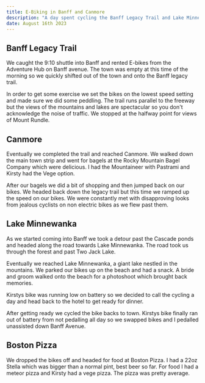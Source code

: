 ```yaml
---
title: E-Biking in Banff and Canmore
description: "A day spent cycling the Banff Legacy Trail and Lake Minnewanka"
date: August 16th 2023
---
```


## Banff Legacy Trail

We caught the 9:10 shuttle into Banff and rented E-bikes from the Adventure Hub on Banff avenue. The town was empty at this time of the morning so we quickly shifted out of the town and onto the Banff legacy trail.

In order to get some exercise we set the bikes on the lowest speed setting and made sure we did some peddling. The trail runs parallel to the freeway but the views of the mountains and lakes are spectacular so you don't acknowledge the noise of traffic. We stopped at the halfway point for views of Mount Rundle.

## Canmore

Eventually we completed the trail and reached Canmore. We walked down the main town strip and went for bagels at the Rocky Mountain Bagel Company which were delicious. I had the Mountaineer with Pastrami and Kirsty had the Vege option.

After our bagels we did a bit of shopping and then jumped back on our bikes. We headed back down the legacy trail but this time we ramped up the speed on our bikes. We were constantly met with disapproving looks from jealous cyclists on non electric bikes as we flew past them.

## Lake Minnewanka 

As we started coming into Banff we took a detour past the Cascade ponds and headed along the road towards Lake Minnewanka. The road took us through the forest and past Two Jack Lake. 

Eventually we reached Lake Minnewanka, a giant lake nestled in the mountains. We parked our bikes up on the beach and had a snack. A bride and groom walked onto the beach for a photoshoot which brought back memories.

Kirstys bike was running low on battery so we decided to call the cycling a day and head back to the hotel to get ready for dinner.

After getting ready we cycled the bike backs to town. Kirstys bike finally ran out of battery from not pedalling all day so we swapped bikes and I pedalled unassisted down Banff Avenue.

## Boston Pizza 

We dropped the bikes off and headed for food at Boston Pizza. I had a 22oz Stella which was bigger than a normal pint, best beer so far. For food I had a meteor pizza and Kirsty had a vege pizza. The pizza was pretty average.
